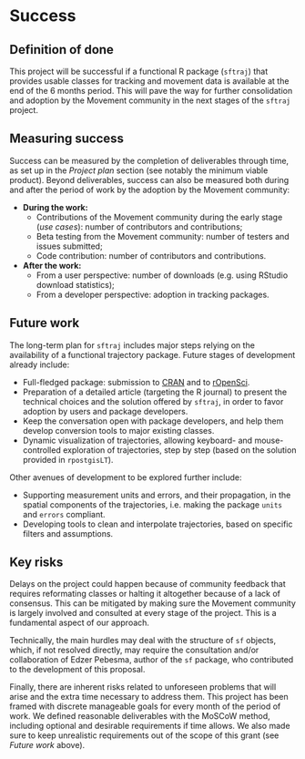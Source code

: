 # Success
<!-- 
Projects should have a definition of done that is measurable, and a thorough understanding going in of what the risks are to delivery 
-->

## Definition of done
<!-- 
What does success look like? 
-->

This project will be successful if a functional R package (`sftraj`)
that provides usable classes for tracking and movement data is
available at the end of the 6 months period. This will pave the way
for further consolidation and adoption by the Movement community in
the next stages of the `sftraj` project.


## Measuring success
<!-- 
How will we know when success is achieved, what markers can we use along the way 
-->

Success can be measured by the completion of deliverables through
time, as set up in the *Project plan* section (see notably the minimum
viable product). Beyond deliverables, success can also be measured
both during and after the period of work by the adoption by the
Movement community:

  * **During the work:**
    * Contributions of the Movement community during the early stage
      (*use cases*): number of contributors and contributions;
    * Beta testing from the Movement community: number of testers and
      issues submitted;
    * Code contribution: number of contributors and contributions.
  * **After the work: **
    * From a user perspective: number of downloads (e.g. using RStudio
      download statistics);
    * From a developer perspective: adoption in tracking packages.


## Future work
<!-- 
How could this be extended / developed in the future by yourself and/or the community in general?
-->

The long-term plan for `sftraj` includes major steps relying on the
availability of a functional trajectory package. Future stages of
development already include:

  * Full-fledged package: submission to
    [CRAN](https://cran.r-project.org/) and to
    [rOpenSci](https://ropensci.org/).
  * Preparation of a detailed article (targeting the R journal) to
    present the technical choices and the solution offered by
    `sftraj`, in order to favor adoption by users and package
    developers.
  * Keep the conversation open with package developers, and help them
    develop conversion tools to major existing classes.
  * Dynamic visualization of trajectories, allowing keyboard- and
    mouse-controlled exploration of trajectories, step by step (based
    on the solution provided in `rpostgisLT`).

Other avenues of development to be explored further include:

  * Supporting measurement units and errors, and their propagation, in
    the spatial components of the trajectories, i.e. making the
    package `units` and `errors` compliant.
  * Developing tools to clean and interpolate trajectories, based on
    specific filters and assumptions.


## Key risks
<!-- 
What sort of things could come up that can delay or break the project?

 - [ ] People
 - [ ] Processes
 - [ ] Tooling & Technology
 - [ ] Costs

-->

Delays on the project could happen because of community feedback that
requires reformating classes or halting it altogether because of a
lack of consensus.  This can be mitigated by making sure the Movement
community is largely involved and consulted at every stage of the
project. This is a fundamental aspect of our approach.

Technically, the main hurdles may deal with the structure of `sf`
objects, which, if not resolved directly, may require the consultation
and/or collaboration of Edzer Pebesma, author of the `sf` package, who
contributed to the development of this proposal.

Finally, there are inherent risks related to unforeseen problems that
will arise and the extra time necessary to address them. This project
has been framed with discrete manageable goals for every month of the
period of work. We defined reasonable deliverables with the MoSCoW
method, including optional and desirable requirements if time
allows. We also made sure to keep unrealistic requirements out of the
scope of this grant (see *Future work* above).
